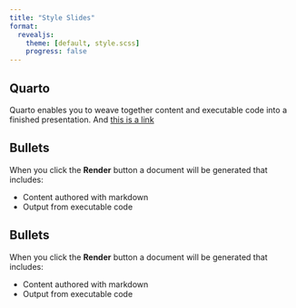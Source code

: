 ```yaml
---
title: "Style Slides"
format: 
  revealjs:
    theme: [default, style.scss]
    progress: false
---
```


## Quarto

Quarto enables you to weave together content and executable code into a finished presentation. And [this is a link](example.com)

## Bullets

When you click the **Render** button a document will be generated that includes:

-   Content authored with markdown
-   Output from executable code

## Bullets  {background-transition="fade" background-color="#B7D9F6"}

When you click the **Render** button a document will be generated that includes:

-   Content authored with markdown
-   Output from executable code
